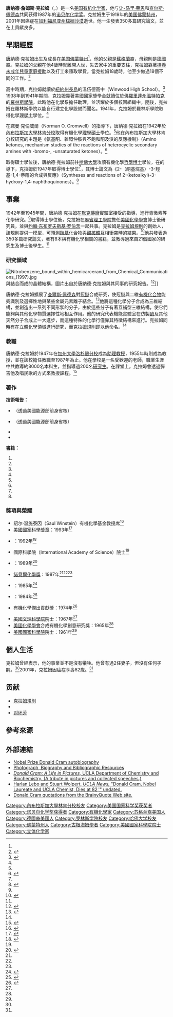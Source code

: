 {{Infobox Scientist
|name              = 唐纳德·克拉姆<br />Donald James Cram
|image             =
|birth_date        = {{birth date|1919|4|22}}
|birth_place       = [[美国|美国]][[佛蒙特州|佛蒙特州]]{{link-en|切斯特 (佛蒙特州)|Chester, Vermont|切斯特}}
|death_date        = {{death date and age|2001|6|17|1919|4|22}}
|death_place       = 美國[[加利福尼亞州|加利福尼亞州]][[棕櫚沙漠_(加利福尼亞州)|棕櫚沙漠]]<ref name=NobelCramBio>{{cite web | author = Donald J. Cram | title = Autobiography | publisher = [[諾貝爾基金會|The Nobel Foundation]] | url = http://nobelprize.org/nobel_prizes/chemistry/laureates/1987/cram-autobio.html | accessdate = 2010-09-25 | archive-date = 2012-10-11 | archive-url = https://web.archive.org/web/20121011074013/http://www.nobelprize.org/nobel_prizes/chemistry/laureates/1987/cram-autobio.html | dead-url = no }}</ref>
|residence         = 
|citizenship       = 
|nationality       = {{USA}}
|ethnicity         = 
|field             = [[化学|化学]]
|work_institutions = [[UCLA|UCLA]]、[[默克大藥廠|Merck & Co]]、[[MIT|MIT]]
|alma_mater        = [[罗林斯学院|罗林斯学院]]
|doctoral_advisor  = {{Link-en|路易斯·费瑟|Louis Fieser}}
|doctoral_students = 
|known_for         = [[不對稱誘導|克拉姆規則]]；{{le|主客体化学|Host–guest chemistry}}；[[苯桥正离子|苯桥正离子]]（Phenonium ion）；[[環芬|对环芳]]
|influences        = 
|influenced        = 
|prizes            = [[諾貝爾化學獎|諾貝爾化學獎]]（1987年）<br>{{le|格倫·西奧多·西博格獎章|Glenn T. Seaborg Medal}}（1989年）<br>[[美國國家科學獎章|美國國家科學獎章]]（1993年）<br>{{le|古根海姆基金獎|Guggenheim fellowship}}（1955年）<ref>{{cite web | title = DONALD J. CRAM | publisher = John Simon Guggenheim Foundation | url = https://www.gf.org/fellows/all-fellows/donald-j-cram/ | accessdate = 2010-09-25 | archive-date = 2020-11-02 | archive-url = https://web.archive.org/web/20201102131619/https://www.gf.org/fellows/all-fellows/donald-j-cram/ | dead-url = no }}</ref>
|religion          = 
|footnotes         = 
|signature         =
}}

'''唐纳德·詹姆斯·克拉姆'''（{{lang-en|Donald James Cram}}，{{bd|1919年|4月22日|2001年|6月17日}}）是一名[[美国|美国]][[有机化学家|有机化学家]]，他与[[让-马里·莱恩|让-马里·莱恩]]和[[查尔斯·佩德森|查尔斯·佩德森]]共同获得1987年的[[诺贝尔化学奖|诺贝尔化学奖]]。克拉姆生于1919年的[[美国|美国]][[佛蒙特州|佛蒙特州]]{{link-en|切斯特 (佛蒙特州)|Chester, Vermont|切斯特}}，2001年因癌症在[[加利福尼亚州|加利福尼亚州]][[棕榈沙漠|棕榈沙漠]]逝世。他一生發表350多篇研究論文，並在{{le|主客体化学|Host–guest chemistry}}上貢獻良多。

==早期經歷==
唐納德·克拉姆出生及成長在[[美国|美国]][[佛蒙特州|佛蒙特州]]{{le|切斯特 (佛蒙特州)|Chester, Vermont|切斯特}}<ref name = press_release/>，他的父親是[[蘇格蘭|蘇格蘭]]裔，母親則是[[德國|德國]]裔。克拉姆的父親在他4歲時就離開人世，失去家中的重要支柱，克拉姆靠著[[撫養未成年兒童家庭援助|撫養未成年兒童家庭援助]]以及打工來賺取學費。當克拉姆18歲時，他至少做過18個不同的工作。<ref name=RollinsCramBio>{{cite web |url=https://www.osti.gov/accomplishments/cram.html |title=Donald J. Cram, Ph.D.: A 1941 Rollins College Chemistry Alumnus and winner of the 1987 Nobel Prize in Chemistry |publisher=[[美國能源部|United States Department of Energy]] |accessdate=2010-09-25 |archive-date=2017-08-16 |archive-url=https://web.archive.org/web/20170816234016/https://www.osti.gov/accomplishments/cram.html |dead-url=no }}</ref>

高中時期，克拉姆就讀於[[紐約州|紐約州]][[長島_(紐約州)|長島]]的溫伍德高中（Winwood High School）。<ref>
{{cite book
  | last = James <!-- Editor -->
  | first = Laylin K.
  | authorlink =
  | title = Nobel Laureates in Chemistry 1901-1992
  | publisher = American Chemical Society and Chemical Heritage Foundation
  | year = 1994
  | location = Washington, DC
  | pages = 146pp
  | url =
  | doi =
  | id =
  | isbn = 0-8412-2459-5 }}</ref>
1938年到1941年期間，克拉姆靠著美國國家獎學金就讀位於[[佛羅里達州|佛羅里達州]][[溫特帕克_(佛羅里達州)|溫特帕克]]的[[羅林斯學院|羅林斯學院]]，此時他在化學系擔任助理，並活耀於多個校園組織中。隨後，克拉姆在羅林斯學院以能自行建立化學設備而聞名。1941年，克拉姆於羅林斯學院取得化學[[理學士|理學士]]學位。<ref name=RollinsCramBio/>

在諾曼·克倫威爾（Norman O. Cromwell）的指導下，唐納德·克拉姆在1942年於[[內布拉斯加大學林肯分校|內布拉斯加大學林肯分校]]取得有機化學[[理學碩士|理學碩士]]學位。<ref name = press_release/>他在內布拉斯加大學林肯分校研究的主題是《氨基酮、雜環仲胺與不飽和酮及溴的反應機制》（Amino ketones, mechanism studies of the reactions of heterocyclic secondary amines with -bromo-, -unsaturated ketones）。<ref>{{cite journal |url=http://library.unl.edu/record=b2609724~S0 |title=Amino ketones, mechanism studies of the reactions of heterocyclic secondary amines with -bromo-, -unsaturated ketones |author=Donald James Cram |publisher=University of Nebraska Research Library |accessdate=2010-09-25 |archive-date=2020-02-18 |archive-url=https://web.archive.org/web/20200218224322/http://library.unl.edu/record=b2609724~S0 |dead-url=yes }}</ref>

取得碩士學位後，唐納德·克拉姆前往[[哈佛大學|哈佛大學]]攻讀有機化學[[哲學博士|哲學博士]]學位，在{{le|路易斯·費斯|Louis Fieser}}的導下，克拉姆於1947年取得博士學位<ref name = press_release/>，其博士論文為《2-（酮基烷基）-3-羥基-1,4-萘醌的合成與反應》（Syntheses and reactions of 2-(ketoalkyl)-3-hydroxy-1,4-naphthoquinones）。<ref>{{cite journal|url=https://hollis.harvard.edu/primo_library/libweb/action/display.do?tabs=detailsTab&ct=display&fn=search&doc=HVD_ALEPH003829545&indx=9&recIds=HVD_ALEPH003829545&recIdxs=8&elementId=8&renderMode=poppedOut&displayMode=full&frbrVersion=3&frbg=&&vl(51615747UI0)=any&vl(1UI0)=contains&dscnt=0&scp.scps=scope%3A%28HVD_FGDC%29%2Cscope%3A%28HVD%29%2Cscope%3A%28HVD_VIA%29%2Cprimo_central_multiple_fe&tb=t&vid=HVD&mode=Basic&srt=rank&tab=everything&vl(394521272UI1)=all_items&dum=true&vl(freeText0)=Donald%20%20Cram&dstmp=1502958412813 | author = Donald James Cram |title= Syntheses and reactions of 2-(ketoalkyl)-3-hydroxy-1, 4-naphthoquinones. | publisher = Harvard Library Hollis search |accessdate=2010-09-25}}</ref>

==事業==
1942年至1945年間，唐納德·克拉姆在[[默克藥廠|默克藥廠]]實驗室接受{{le|馬克斯·提什勒|Max Tishler}}的指導，進行青黴素等化學研究。<ref name=RollinsCramBio/>取得博士學位後，克拉姆在[[麻省理工學院|麻省理工學院]]擔任[[美國化學學會|美國化學學會]]博士後研究員，並與[[约翰·东布罗夫斯基·罗伯茨|约翰·东布罗夫斯基·罗伯茨]]一起共事。克拉姆是[[不對稱誘導|克拉姆規則]]的創始人，該規則提供一模型，可預測[[羰基|羰基]]化合物與[[親核體|親核體]]互相衝突時的結果。<ref name="Crams">{{cite journal |title=Studies in Stereochemistry. X. The Rule of "Steric Control of Asymmetric Induction" in the Syntheses of Acyclic Systems |author1=Donald J. Cram |author2=Fathy Ahmed Abd Elhafez |journal=[[美國化學會志|J. Am. Chem. Soc.]] |year=1952' |volume=74 |issue=23 |pages=5828-5835 |doi=10.1021/ja01143a007 |url=http://pubs.acs.org/cgi-bin/abstract.cgi/jacsat/1952/74/i23/f-pdf/f_ja01143a007.pdf |access-date=2017-08-16 |archive-date=2008-10-30 |archive-url=https://web.archive.org/web/20081030092905/http://pubs.acs.org/cgi-bin/abstract.cgi/jacsat/1952/74/i23/f-pdf/f_ja01143a007.pdf |dead-url=no }}</ref>他共發表過350多篇研究論文，著有8本與有機化學相關的書籍，並教導過來自21個國家的研究生及博士後學生。<ref name=RollinsCramBio/>

===研究領域===
[[File:Nitrobenzene_bound_within_hemicarcerand_from_Chemical_Communications_(1997).jpg|thumbnail]]與{{le|半分子監獄|}}結合而成的晶體結構，圖片出自於唐納德·克拉姆與其同事的研究報告。<ref>{{cite journal | journal = Chem. Commun. | year = 1997 | pages = 1303–1304 | title = Dissymmetric new hemicarcerands containing four bridges of  different lengths |author1=Juyoung Yoon |author2=Carolyn B. Knobler |author3=Emily F. Maverick |author4=Donald J. Cram | doi = 10.1039/a701187c | issue = 14}}</ref>]]

唐納德·克拉姆擴展了[[查爾斯·佩德森|查爾斯·佩德森]]對[[冠醚|冠醚]]合成研究，使冠醚與二維[[有機化合物|有機化合物]]能夠識別及選擇性地與某些金屬元素離子結合。<ref name="britannica">{{cite web |url=https://www.britannica.com/biography/Donald-J-Cram |title=Donald J. Cram |publisher=[[Encyclopedia_Britannica|Encyclopedia Britannica]] |accessdate=2010-09-25 |archive-date=2020-10-24 |archive-url=https://web.archive.org/web/20201024033544/https://www.britannica.com/biography/Donald-J-Cram |dead-url=no }}</ref>他將這種化學分子合成為三維結構，並創造出一系列不同形狀的分子，由於這些分子有著互補型三維結構，使它們能夠與其他化學物質選擇性地相互作用。他的研究代表機能實驗室在仿製[[酶|酶]]及其他天然分子合成上一大進步，而這種特殊的化學行僅靠其特徵結構來進行。克拉姆同時有在[[立體化學|立體化學]]領域進行研究，而[[不對稱誘導|克拉姆規則]]即以他命名。<ref name="Crams"/>

===教職===
唐納德·克拉姆於1947年在[[加州大學洛杉磯分校|加州大學洛杉磯分校]]成為[[助理教授|助理教授]]，1955年時則成為教授，並在該校擔任教職至1987年為止。他在學校是一名受歡迎的老師，職業生涯中共教導約8000名本科生，並指導過200名[[研究所|研究生]]。在課堂上，克拉姆會透過彈吉他及唱民歌的方式來教授課程。<ref name = press_release>{{cite press release | title = Donald Cram, Nobel Laureate and UCLA Chemist, Dies at 82 | publisher = [[University_of_California|University of California]] | date = 2001-06-19 | url = http://newsroom.ucla.edu/releases/Donald-Cram-Nobel-Laureate-and-2452 | access-date = 2017-08-16 | archive-date = 2020-08-07 | archive-url = https://web.archive.org/web/20200807220902/https://newsroom.ucla.edu/releases/Donald-Cram-Nobel-Laureate-and-2452 | dead-url = no }}</ref>

===著作===
'''技術報告：'''
*{{cite web | url =http://www.osti.gov/cgi-bin/rd_accomplishments/display_biblio.cgi?id=ACC0439&numPages=24&fp=N | title =Multiheteromacrocycles that Complex Metal Ions. Second Progress Report, 1 May 1975 -- 30 April 1976 | publisher =[[加州大學洛杉磯分校|加州大學洛杉磯分校]] | website =[[美國能源部|美國能源部]] | date =1976-01-15 | accessdate =2017-08-16 | archive-date =2012-10-14 | archive-url =https://web.archive.org/web/20121014203904/http://www.osti.gov/cgi-bin/rd_accomplishments/display_biblio.cgi?id=ACC0439&numPages=24&fp=N | dead-url =no }}（透過美國能源部前身{{le|美國能源研究和發展署|Energy Research and Development Administration}}省核）
*{{cite web | url =http://www.osti.gov/cgi-bin/rd_accomplishments/display_biblio.cgi?id=ACC0440&numPages=26&fp=N | title =Multiheteromacrocycles that Complex Metal Ions. Fourth Progress Report, 1 May 1977 -- 30 April 1978 | publisher =[[加州大學洛杉磯分校|加州大學洛杉磯分校]] | website =[[美國能源部|美國能源部]] | date =1978-01-15 | accessdate =2017-08-16 | archive-date =2012-10-14 | archive-url =https://web.archive.org/web/20121014204005/http://www.osti.gov/cgi-bin/rd_accomplishments/display_biblio.cgi?id=ACC0440&numPages=26&fp=N | dead-url =no }}（透過美國能源部前身{{le|美國能源研究和發展署|Energy Research and Development Administration}}省核）
*{{cite web | url =http://www.osti.gov/cgi-bin/rd_accomplishments/display_biblio.cgi?id=ACC0441&numPages=21&fp=N | title =Multiheteromacrocycles that Complex Metal Ions. Sixth Progress Report, 1 May 1979-30 April 1980 | publisher =[[加州大學洛杉磯分校|加州大學洛杉磯分校]] | website =[[美國能源部|美國能源部]] | date =1980-01-15 | accessdate =2017-08-16 | archive-date =2012-10-14 | archive-url =https://web.archive.org/web/20121014203920/http://www.osti.gov/cgi-bin/rd_accomplishments/display_biblio.cgi?id=ACC0441&numPages=21&fp=N | dead-url =no }}  
*{{cite web | url =http://www.osti.gov/cgi-bin/rd_accomplishments/display_biblio.cgi?id=ACC0442&numPages=17&fp=N | title =Multiheteromacrocycles that Complex Metal Ions. Ninth Progress Report (includes results of last three years), 1 May 1980 -- 30 April 1983 | publisher =[[加州大學洛杉磯分校|加州大學洛杉磯分校]] | website =[[美國能源部|美國能源部]] | date =1982-09-15 | accessdate =2017-08-16 | archive-date =2012-10-14 | archive-url =https://web.archive.org/web/20121014204022/http://www.osti.gov/cgi-bin/rd_accomplishments/display_biblio.cgi?id=ACC0442&numPages=17&fp=N | dead-url =no }}
'''書籍：'''
#{{cite book
  | last = Cram
  | first = Donald J.
  |author2=Jane M. Cram
  | title = Container Molecules and their Guests
  | publisher = Royal Society of Chemistry
  | year = 1994
  | location = Great Britain
  | pages = [https://archive.org/details/containermolecul0000cram/page/223 223] pp.
  | url =https://archive.org/details/containermolecul0000cram
  | doi =
  | id =
  | isbn = 0-85404-507-4}}
#{{cite book
  | last = Cram
  | first = Donald J.
  | title = From Design to Discovery
  | publisher = American Chemical Society
  | year = 1990
  | location = Washington, DC
  | pages = 146pp
  | url =
  | doi =
  | id =
  | isbn = }}
#{{cite book
  | last = Cram
  | first = Jane M.
  | author2=Donald J. Cram
  | title = The Essence of Organic Chemistry
  | publisher = Addison-Wesley
  | year = 1978
  | location = Reading,  Massachusetts
  | pages = 456pp
  | url =https://archive.org/details/essenceoforganic0000cram
  | doi =
  | id =
  | isbn = }}
#{{cite book
  | last = Hendrickson
  | first = James B.
  | authorlink = 
  |author2=Donald J. Cram 
  |author3=George S. Hammond
  | title = Organic Chemistry
  | publisher = McGraw-Hill
  | year = 1970
  | location = Reading, Massachusetts
  | pages = 1279pp
  | url =
  | doi =
  | id = 3rd ed.
  | isbn = }}
#{{cite book
  | last = Richards
  | first = John
  | authorlink = 
  | author2 = Don Cram
  | author3 = George S. Hammond
  | title = Elements of organic chemistry
  | publisher = McGraw-Hill
  | year = 1967
  | location = New York
  | pages = 444pp
  | url = http://lccn.loc.gov/66024479
  | doi = 
  | id = 
  | isbn = 
  | access-date = 2017-08-16
  | archive-date = 2022-05-07
  | archive-url = https://web.archive.org/web/20220507080554/https://catalog.loc.gov/vwebv/searchBrowse?editSearchId=E
  }}
#{{cite book
  | last = Cram
  | first = Donald J.
  | authorlink =
  | title = Fundamentals of Carbanion Chemistry
  | publisher = Academic Press
  | year = 1965
  | location = New York
  | pages = 289pp
  | url =https://archive.org/details/fundamentalsofca0000cram
  | doi =
  | id =
  | isbn = }}
#{{cite book
  | last = Cram
  | first = Donald J.
  | authorlink =
  | author2=George S. Hammond
  | title = Organic Chemistry
  | publisher = McGraw-Hill
  | year = 1964
  | location = New York
  | pages = 846pp
  | url =https://archive.org/details/organicchemistry00cram
  | doi =
  | id = 2nd ed.
  | isbn = }}
#{{cite book
  | last = Cram
  | first = Donald J.
  | authorlink =
  | author2=George S. Hammond
  | title = Organic Chemistry
  | publisher = McGraw-Hill
  | year = 1959
  | location = New York
  | pages = 712pp
  | url =
  | doi =
  | id = 1st ed.
  | isbn = }}

===獎項與榮耀===
*绍尔·温施泰因（Saul Winstein）有機化學基金教授席<ref name="California">{{Cite web | url=http://senate.universityofcalifornia.edu/_files/inmemoriam/html/donaldjamescram.html | title=Donald James Cram - IN MEMORIAM | publisher=University of California | accessdate=2010-09-25 | archive-date=2020-04-16 | archive-url=https://web.archive.org/web/20200416143223/https://senate.universityofcalifornia.edu/_files/inmemoriam/html/donaldjamescram.html | dead-url=no }}</ref>
*[[美國國家科學獎章|美國國家科學獎章]]：1993年<ref>{{Cite news | url=http://www.nsf.gov/od/nms/recip_details.cfm?recip_id=91 | title=The President's National Medal of Science: Recipient Details | publisher=National Science Foundation | accessdate=2010-09-25 | archive-date=2013-03-09 | archive-url=https://web.archive.org/web/20130309043916/http://nsf.gov/od/nms/recip_details.cfm?recip_id=91 | dead-url=no }}</ref>
*{{le|美國國家科學院化工科學獎|NAS Award in Chemical Sciences}}：1992年<ref>{{cite web|url= http://www.nasonline.org/programs/awards/chemical-sciences.html|title= NAS Award in Chemical Sciences|publisher= National Academy of Sciences|accessdate= 2017-01-27|archive-date= 2011-11-26|archive-url= https://web.archive.org/web/20111126035939/http://www.nasonline.org/programs/awards/chemical-sciences.html|dead-url= no}}</ref>
*國際科學院（International Academy of Science）院士<ref name="California"/>
*{{le|格倫·西奧多·西博格獎章|Glenn T. Seaborg Medal}}：1989年<ref>{{cite web | author= | title=UCLA Seaborg Symposium - Past Recipients | url=http://www.seaborg.ucla.edu/past_recipients.html | publisher=UCLA | year=2011 | accessdate=2011-11-12 | archive-date=2020-04-16 | archive-url=https://web.archive.org/web/20200416143259/https://www.seaborg.ucla.edu/past_recipients.html | dead-url=no }}</ref>
*[[諾貝爾化學獎|諾貝爾化學獎]]：1987年<ref name=NobelCramBio/><ref name = press_release/><ref name=RollinsCramBio/>
*{{le|威拉德·吉布斯獎|Willard Gibbs Award}}：1985年<ref>{{cite web |title=Willard Gibbs Award |url=http://chicagoacs.org/content.php?page=Willard_Gibbs_Award |publisher=Chicago Section of American Chemical Society |accessdate=2014-05-29 |archive-date=2016-03-15 |archive-url=https://web.archive.org/web/20160315060249/http://chicagoacs.org/content.php?page=Willard_Gibbs_Award |dead-url=no }}</ref>
*{{le|托勒曼獎|Tolman Award}}：1984年<ref>{{cite web|title=SCALACS-Tolman Award|url=http://scalacs.org/?page_id=20|publisher=Southern California Section American Chemical Society|accessdate=2014-05-29|archive-date=2012-05-14|archive-url=https://www.webcitation.org/67dsq4HwX?url=http://scalacs.org/?page_id=20|dead-url=no}}</ref>
*{{le|亞瑟·科普獎|Arthur C. Cope Award}}有機化學傑出貢獻獎：1974年<ref>{{cite web |title=Arthur C. Cope Award |url=http://www.acs.org/content/acs/en/funding-and-awards/awards/national/bytopic/arthur-c-cope-award.html |publisher=[[American_Chemical_Society|American Chemical Society]] |accessdate=2014-05-29 |archive-date=2013-10-05 |archive-url=https://web.archive.org/web/20131005235854/http://www.acs.org/content/acs/en/funding-and-awards/awards/national/bytopic/arthur-c-cope-award.html |dead-url=no }}</ref>
*[[美國文理科學院|美國文理科學院]]院士：1967年<ref name="California"/>
*[[美國化學學會|美國化學學會]]合成有機化學創意研究獎：1965年<ref name="California"/>
*[[美國國家科學院|美國國家科學院]]院士：1961年<ref name="California"/>

==個人生活==
克拉姆曾經表示，他的事業並不是沒有犧牲。他曾有過2任妻子，但沒有任何子嗣。<ref name=RollinsCramBio/>2001年，克拉姆因癌症享壽82歲。<ref name = press_release/>

== 贡献 ==
* [[不對稱誘導|克拉姆規則]]
* {{le|主客体化学|Host–guest chemistry}}
* [[環芬|对环芳]]

== 參考來源 ==
{{reflist|2}}

==外部連結==
*[http://nobelprize.org/nobel_prizes/chemistry/laureates/1987/cram-autobio.html Nobel Prize Donald Cram autobiography]{{Wayback|url=http://nobelprize.org/nobel_prizes/chemistry/laureates/1987/cram-autobio.html |date=20121011074013 }}
*[http://www.osti.gov/accomplishments/cram.html Photograph, Biography and Bibliographic Resources]{{Wayback|url=http://www.osti.gov/accomplishments/cram.html |date=20130217173053 }}
*[https://web.archive.org/web/20080720133658/http://www.chem.ucla.edu/research/org/CRAM/Cram_index.html ''Donald Cram: A Life in Pictures,'' UCLA Department of Chemistry and Biochemistry. (A tribute in pictures and collected speeches.)]
*[http://www.chem.ucla.edu/news/djc.html Harlan Lebo and Stuart Wolpert, ''UCLA News,'' "Donald Cram, Nobel Laureate and UCLA Chemist, Dies at 82,'" undated.]{{Wayback|url=http://www.chem.ucla.edu/news/djc.html |date=20121102143208 }}
*[http://www.brainyquote.com/quotes/authors/d/donald_cram.html Donald Cram quotations from the BrainyQuote Web site.]{{Wayback|url=http://www.brainyquote.com/quotes/authors/d/donald_cram.html |date=20130121133959 }}

{{诺贝尔化学奖获得者 (1976年－2000年)}}
{{Winners of the National Medal of Science|chemistry}}
{{Authority control}}

{{DEFAULTSORT:Cram}}
[[Category:內布拉斯加大學林肯分校校友|Category:內布拉斯加大學林肯分校校友]]
[[Category:美国国家科学奖获奖者|Category:美国国家科学奖获奖者]]
[[Category:诺贝尔化学奖获得者|Category:诺贝尔化学奖获得者]]
[[Category:有機化學家|Category:有機化學家]]
[[Category:苏格兰裔美国人|Category:苏格兰裔美国人]]
[[Category:德國裔美國人|Category:德國裔美國人]]
[[Category:罗林斯学院校友|Category:罗林斯学院校友]]
[[Category:哈佛大学校友|Category:哈佛大学校友]]
[[Category:佛蒙特州人|Category:佛蒙特州人]]
[[Category:古根海姆學者|Category:古根海姆學者]]
[[Category:美國國家科學院院士|Category:美國國家科學院院士]]
[[Category:立体化学家|Category:立体化学家]]